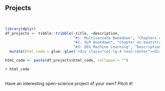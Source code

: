 <section id="projects">
<div class="container text-center">
<h2>Projects</h2>

<br><div class="row">

```r
library(dplyr)
df_projects <- tibble::tribble(~title, ~description,
                               "#1: Multivariate Bookdown", "Chapters on PCA and CA, with their inference analysis",
                               "#2: GLM Bookdown", "Chapter on bootstrap and permutation testing and an APA gold standard statement",
                               "#3: EEG Machine Learning", "Description will be uploaded soon.") %>%
  mutate(html_code = glue::glue('<div class="col-lg-4 text-center"><div class="card border-black mb-3" style="max-width: 20rem;"><div class="card-header">{title}</div><div class="card-body"><p class="card-text">{description}</p></div></div></div>'))

html_code <- paste(df_projects$html_code, collapse = "")
```

`r html_code`

</div>

<br>Have an interesting open-science project of your own? Pitch it!

</div>
</section>